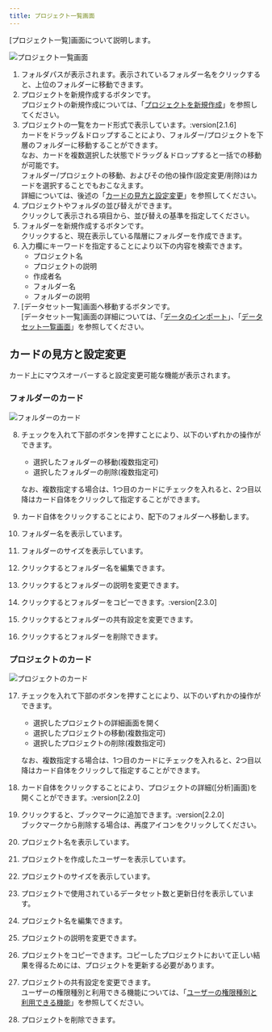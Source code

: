 ```yaml
---
title: プロジェクト一覧画面
---
```


[プロジェクト一覧]画面について説明します。

<Img src="/assets/img/capture/capture-project-list-1.png" alt="プロジェクト一覧画面" client:load />

1. フォルダパスが表示されます。表示されているフォルダー名をクリックすると、上位のフォルダーに移動できます。
1. プロジェクトを新規作成するボタンです。\
   プロジェクトの新規作成については、「[プロジェクトを新規作成](/guide/select-project/index.html#プロジェクトを新規作成)」を参照してください。
1. プロジェクトの一覧をカード形式で表示しています。:version[2.1.6]\
   カードをドラッグ＆ドロップすることにより、フォルダー/プロジェクトを下層のフォルダーに移動することができます。\
   なお、カードを複数選択した状態でドラッグ＆ドロップすると一括での移動が可能です。\
   フォルダー/プロジェクトの移動、およびその他の操作(設定変更/削除)はカードを選択することでもおこなえます。\
   詳細については、後述の「[カードの見方と設定変更](#カードの見方と設定変更)」を参照してください。
1. プロジェクトやフォルダの並び替えができます。\
   クリックして表示される項目から、並び替えの基準を指定してください。
1. フォルダーを新規作成するボタンです。\
   クリックすると、現在表示している階層にフォルダーを作成できます。
1. 入力欄にキーワードを指定することにより以下の内容を検索できます。
   - プロジェクト名
   - プロジェクトの説明
   - 作成者名
   - フォルダー名
   - フォルダーの説明
1. [データセット一覧]画面へ移動するボタンです。\
   [データセット一覧]画面の詳細については、「[データのインポート](/guide/registration-dataset/index.html)」、「[データセット一覧画面](/guide/dataset-list/index.html)」を参照してください。

## カードの見方と設定変更

カード上にマウスオーバーすると設定変更可能な機能が表示されます。

### フォルダーのカード

<Img src="/assets/img/capture/capture-project-list-4.png" alt="フォルダーのカード" client:load />

8) チェックを入れて下部のボタンを押すことにより、以下のいずれかの操作ができます。
   - 選択したフォルダーの移動(複数指定可)
   - 選択したフォルダーの削除(複数指定可)

   なお、複数指定する場合は、1つ目のカードにチェックを入れると、2つ目以降はカード自体をクリックして指定することができます。
9) カード自体をクリックすることにより、配下のフォルダーへ移動します。
10) フォルダー名を表示しています。
11) フォルダーのサイズを表示しています。
12) クリックするとフォルダー名を編集できます。
13) クリックするとフォルダーの説明を変更できます。
14) クリックするとフォルダーをコピーできます。:version[2.3.0]
15)  クリックするとフォルダーの共有設定を変更できます。
16) クリックするとフォルダーを削除できます。

### プロジェクトのカード

<Img src="/assets/img/capture/capture-project-list-3.png" alt="プロジェクトのカード" client:load />

17) チェックを入れて下部のボタンを押すことにより、以下のいずれかの操作ができます。
    - 選択したプロジェクトの詳細画面を開く
    - 選択したプロジェクトの移動(複数指定可)
    - 選択したプロジェクトの削除(複数指定可)

    なお、複数指定する場合は、1つ目のカードにチェックを入れると、2つ目以降はカード自体をクリックして指定することができます。
18) カード自体をクリックすることにより、プロジェクトの詳細([分析]画面)を開くことができます。:version[2.2.0]
19) クリックすると、ブックマークに追加できます。:version[2.2.0]\
    ブックマークから削除する場合は、再度アイコンをクリックしてください。
20) プロジェクト名を表示しています。
21) プロジェクトを作成したユーザーを表示しています。
22) プロジェクトのサイズを表示しています。
23) プロジェクトで使用されているデータセット数と更新日付を表示しています。
24) プロジェクト名を編集できます。
25) プロジェクトの説明を変更できます。
26) プロジェクトをコピーできます。コピーしたプロジェクトにおいて正しい結果を得るためには、プロジェクトを更新する必要があります。
27) プロジェクトの共有設定を変更できます。\
    ユーザーの権限種別と利用できる機能については、「[ユーザーの権限種別と利用できる機能](/guide/user-management/index.html#ユーザーの権限種別と利用できる機能)」を参照してください。
28) プロジェクトを削除できます。
